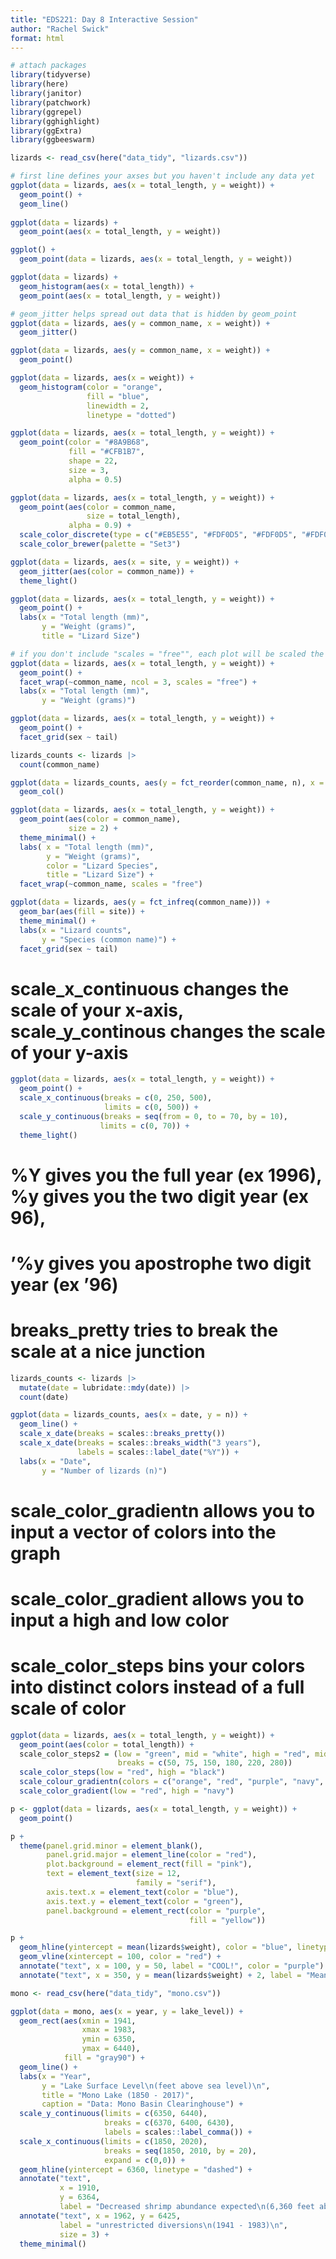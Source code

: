 ```yaml
---
title: "EDS221: Day 8 Interactive Session"
author: "Rachel Swick"
format: html
---
```


```r
# attach packages
library(tidyverse)
library(here)
library(janitor)
library(patchwork)
library(ggrepel)
library(gghighlight)
library(ggExtra)
library(ggbeeswarm)
```

```r
lizards <- read_csv(here("data_tidy", "lizards.csv"))
```

```r
# first line defines your axses but you haven't include any data yet
ggplot(data = lizards, aes(x = total_length, y = weight)) +
  geom_point() +
  geom_line()
  
ggplot(data = lizards) +
  geom_point(aes(x = total_length, y = weight)) 

ggplot() +
  geom_point(data = lizards, aes(x = total_length, y = weight))
```


```r
ggplot(data = lizards) +
  geom_histogram(aes(x = total_length)) +
  geom_point(aes(x = total_length, y = weight))
```

```r
# geom_jitter helps spread out data that is hidden by geom_point
ggplot(data = lizards, aes(y = common_name, x = weight)) +
  geom_jitter()

ggplot(data = lizards, aes(y = common_name, x = weight)) +
  geom_point()
```


```r
ggplot(data = lizards, aes(x = weight)) +
  geom_histogram(color = "orange",
                 fill = "blue",
                 linewidth = 2,
                 linetype = "dotted")
```

```r
ggplot(data = lizards, aes(x = total_length, y = weight)) +
  geom_point(color = "#8A9B68",
             fill = "#CFB1B7",
             shape = 22,
             size = 3,
             alpha = 0.5)
```

```r
ggplot(data = lizards, aes(x = total_length, y = weight)) +
  geom_point(aes(color = common_name,
                 size = total_length),
             alpha = 0.9) +
  scale_color_discrete(type = c("#EB5E55", "#FDF0D5", "#FDF0D5", "#FDF0D5", "#FDF0D5", "#FDF0D5", "#FDF0D5"))
  scale_color_brewer(palette = "Set3")
```

```r
ggplot(data = lizards, aes(x = site, y = weight)) +
  geom_jitter(aes(color = common_name)) +
  theme_light()
```

```r
ggplot(data = lizards, aes(x = total_length, y = weight)) +
  geom_point() +
  labs(x = "Total length (mm)",
       y = "Weight (grams)",
       title = "Lizard Size")
```

```r
# if you don't include "scales = "free"", each plot will be scaled the same
ggplot(data = lizards, aes(x = total_length, y = weight)) +
  geom_point() +
  facet_wrap(~common_name, ncol = 3, scales = "free") +
  labs(x = "Total length (mm)",
       y = "Weight (grams)")
```

```r
ggplot(data = lizards, aes(x = total_length, y = weight)) +
  geom_point() +
  facet_grid(sex ~ tail)
```

```r
lizards_counts <- lizards |>
  count(common_name)

ggplot(data = lizards_counts, aes(y = fct_reorder(common_name, n), x = n)) +
  geom_col()
```

```r
ggplot(data = lizards, aes(x = total_length, y = weight)) +
  geom_point(aes(color = common_name),
             size = 2) +
  theme_minimal() +
  labs( x = "Total length (mm)",
        y = "Weight (grams)",
        color = "Lizard Species",
        title = "Lizard Size") +
  facet_wrap(~common_name, scales = "free")

```

```r
ggplot(data = lizards, aes(y = fct_infreq(common_name))) +
  geom_bar(aes(fill = site)) +
  theme_minimal() +
  labs(x = "Lizard counts",
       y = "Species (common name)") +
  facet_grid(sex ~ tail)
```

# scale_x_continuous changes the scale of your x-axis, scale_y_continous changes the scale of your y-axis
```r
ggplot(data = lizards, aes(x = total_length, y = weight)) +
  geom_point() +
  scale_x_continuous(breaks = c(0, 250, 500),
                     limits = c(0, 500)) +
  scale_y_continuous(breaks = seq(from = 0, to = 70, by = 10),
                    limits = c(0, 70)) +
  theme_light()
```


# %Y gives you the full year (ex 1996), %y gives you the two digit year (ex 96), 
# '%y gives you apostrophe two digit year (ex '96)
# breaks_pretty tries to break the scale at a nice junction
```r
lizards_counts <- lizards |>
  mutate(date = lubridate::mdy(date)) |>
  count(date)

ggplot(data = lizards_counts, aes(x = date, y = n)) +
  geom_line() +
  scale_x_date(breaks = scales::breaks_pretty())
  scale_x_date(breaks = scales::breaks_width("3 years"),
               labels = scales::label_date("%Y")) +
  labs(x = "Date",
       y = "Number of lizards (n)")
```

# scale_color_gradientn allows you to input a vector of colors into the graph
# scale_color_gradient allows you to input a high and low color
# scale_color_steps bins your colors into distinct colors instead of a full scale of color
```r
ggplot(data = lizards, aes(x = total_length, y = weight)) +
  geom_point(aes(color = total_length)) +
  scale_color_steps2 = (low = "green", mid = "white", high = "red", midpoint = 150, 
                        breaks = c(50, 75, 150, 180, 220, 280))
  scale_color_steps(low = "red", high = "black")
  scale_colour_gradientn(colors = c("orange", "red", "purple", "navy", "black"))
  scale_color_gradient(low = "red", high = "navy")
```

```r
p <- ggplot(data = lizards, aes(x = total_length, y = weight)) +
  geom_point()

p +
  theme(panel.grid.minor = element_blank(),
        panel.grid.major = element_line(color = "red"),
        plot.background = element_rect(fill = "pink"),
        text = element_text(size = 12,
                            family = "serif"),
        axis.text.x = element_text(color = "blue"),
        axis.text.y = element_text(color = "green"),
        panel.background = element_rect(color = "purple",
                                        fill = "yellow"))

```

```r
p +
  geom_hline(yintercept = mean(lizards$weight), color = "blue", linetype = "dashed") +
  geom_vline(xintercept = 100, color = "red") +
  annotate("text", x = 100, y = 50, label = "COOL!", color = "purple") +
  annotate("text", x = 350, y = mean(lizards$weight) + 2, label = "Mean weight")
```

```r
mono <- read_csv(here("data_tidy", "mono.csv"))

ggplot(data = mono, aes(x = year, y = lake_level)) +
  geom_rect(aes(xmin = 1941,
                xmax = 1983,
                ymin = 6350,
                ymax = 6440),
            fill = "gray90") +
  geom_line() +
  labs(x = "Year",
       y = "Lake Surface Level\n(feet above sea level)\n",
       title = "Mono Lake (1850 - 2017)",
       caption = "Data: Mono Basin Clearinghouse") +
  scale_y_continuous(limits = c(6350, 6440),
                     breaks = c(6370, 6400, 6430),
                     labels = scales::label_comma()) +
  scale_x_continuous(limits = c(1850, 2020),
                     breaks = seq(1850, 2010, by = 20),
                     expand = c(0,0)) +
  geom_hline(yintercept = 6360, linetype = "dashed") +
  annotate("text", 
           x = 1910, 
           y = 6364,
           label = "Decreased shrimp abundance expected\n(6,360 feet above sea level)\n") +
  annotate("text", x = 1962, y = 6425,
           label = "unrestricted diversions\n(1941 - 1983)\n",
           size = 3) +
  theme_minimal()
```









































